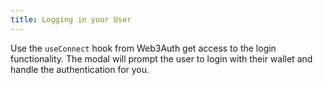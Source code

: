 ```yaml
---
title: Logging in your User
---
```


Use the `useConnect` hook from Web3Auth get access to the login functionality. The modal will prompt
the user to login with their wallet and handle the authentication for you.
